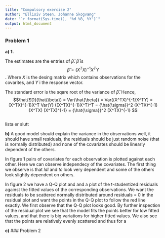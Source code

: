 ```yaml
---
title: "Compulsory exercise 2"
author: "Ellisiv Steen, Johanne Skogvang"
date: "`r format(Sys.time(), '%d %B, %Y')`"
output: html_document
---
```


### Problem 1

**a)**
**1.**


The estimates are the entries of $\hat{\beta}$.  $\hat{\beta}$ is $$ \hat{\beta} = (X^TX)^{-1}X^TY$$. Where $X$ is the desing matrix which contains observations for the covarites, and $Y$ i the response vector.  

The standard error is the sqare root of the variance of $\hat{\beta}$. Hence, $$\hat{SD}(\hat{\beta}) = Var(\hat{\beta}) = Var((X^TX)^{-1}X^TY) = (X^TX)^{-1}X^T Var(Y) ((X^TX)^{-1}X^T)^T = {\hat{\sigma}}^2 (X^TX)^{-1}(X^TX) (X^TX)^{-1} = {\hat{\sigma}}^2 (X^TX)^{-1} $$


```r



```

lista er slutt

**b)** A good model should explain the variance in the observations well, it should have small residuals, the residuals should be just random noise (that is normally distributed) and none of the covariates should be linearly dependent of the others.  

In figure 1 pairs of covariates for each observation is plotted against each other. Here we can observe independecy of the covariates. The first thing we observe is that $ldl$ and $tc$ look very dependent and some of the others look slightly dependent on others. 

In figure 2 we have a Q-Q plot and and a plot of the t-studentized residuals against the fitted values of the corresponding observations. We want the residuals to be scattered normally distributed around residuals = 0 in the residual plot and want the points in the Q-Q plot to follow the red line exactly. We first observe that the Q-Q plot looks good. By further inspection of the residual plot we see that the model fits the points better for low fitted values, and that there is big variations for higher fitted values. We also see that the points are relatively evenly scattered and thus for a 


**c)** 
### Problem 2
